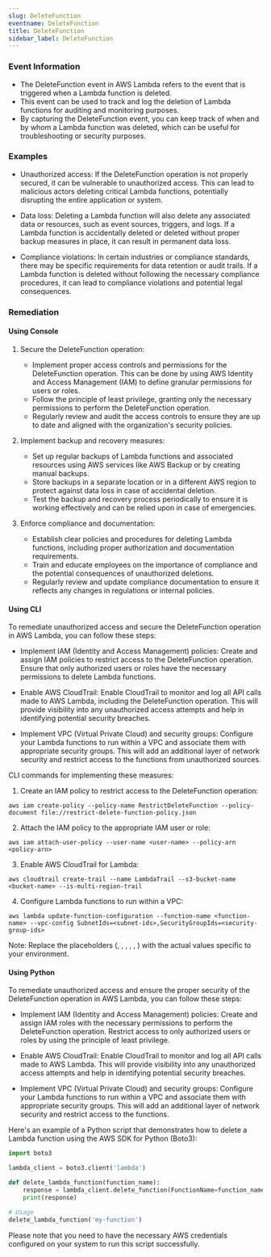 ```yaml
--- 
slug: DeleteFunction
eventname: DeleteFunction
title: DeleteFunction
sidebar_label: DeleteFunction
---
```

                       
### Event Information

- The DeleteFunction event in AWS Lambda refers to the event that is triggered when a Lambda function is deleted.
- This event can be used to track and log the deletion of Lambda functions for auditing and monitoring purposes.
- By capturing the DeleteFunction event, you can keep track of when and by whom a Lambda function was deleted, which can be useful for troubleshooting or security purposes.


### Examples

- Unauthorized access: If the DeleteFunction operation is not properly secured, it can be vulnerable to unauthorized access. This can lead to malicious actors deleting critical Lambda functions, potentially disrupting the entire application or system.

- Data loss: Deleting a Lambda function will also delete any associated data or resources, such as event sources, triggers, and logs. If a Lambda function is accidentally deleted or deleted without proper backup measures in place, it can result in permanent data loss.

- Compliance violations: In certain industries or compliance standards, there may be specific requirements for data retention or audit trails. If a Lambda function is deleted without following the necessary compliance procedures, it can lead to compliance violations and potential legal consequences.

### Remediation

#### Using Console

1. Secure the DeleteFunction operation:
   - Implement proper access controls and permissions for the DeleteFunction operation. This can be done by using AWS Identity and Access Management (IAM) to define granular permissions for users or roles.
   - Follow the principle of least privilege, granting only the necessary permissions to perform the DeleteFunction operation.
   - Regularly review and audit the access controls to ensure they are up to date and aligned with the organization's security policies.

2. Implement backup and recovery measures:
   - Set up regular backups of Lambda functions and associated resources using AWS services like AWS Backup or by creating manual backups.
   - Store backups in a separate location or in a different AWS region to protect against data loss in case of accidental deletion.
   - Test the backup and recovery process periodically to ensure it is working effectively and can be relied upon in case of emergencies.

3. Enforce compliance and documentation:
   - Establish clear policies and procedures for deleting Lambda functions, including proper authorization and documentation requirements.
   - Train and educate employees on the importance of compliance and the potential consequences of unauthorized deletions.
   - Regularly review and update compliance documentation to ensure it reflects any changes in regulations or internal policies.

#### Using CLI

To remediate unauthorized access and secure the DeleteFunction operation in AWS Lambda, you can follow these steps:

- Implement IAM (Identity and Access Management) policies: Create and assign IAM policies to restrict access to the DeleteFunction operation. Ensure that only authorized users or roles have the necessary permissions to delete Lambda functions.

- Enable AWS CloudTrail: Enable CloudTrail to monitor and log all API calls made to AWS Lambda, including the DeleteFunction operation. This will provide visibility into any unauthorized access attempts and help in identifying potential security breaches.

- Implement VPC (Virtual Private Cloud) and security groups: Configure your Lambda functions to run within a VPC and associate them with appropriate security groups. This will add an additional layer of network security and restrict access to the functions from unauthorized sources.

CLI commands for implementing these measures:

1. Create an IAM policy to restrict access to the DeleteFunction operation:
```
aws iam create-policy --policy-name RestrictDeleteFunction --policy-document file://restrict-delete-function-policy.json
```

2. Attach the IAM policy to the appropriate IAM user or role:
```
aws iam attach-user-policy --user-name <user-name> --policy-arn <policy-arn>
```

3. Enable AWS CloudTrail for Lambda:
```
aws cloudtrail create-trail --name LambdaTrail --s3-bucket-name <bucket-name> --is-multi-region-trail
```

4. Configure Lambda functions to run within a VPC:
```
aws lambda update-function-configuration --function-name <function-name> --vpc-config SubnetIds=<subnet-ids>,SecurityGroupIds=<security-group-ids>
```

Note: Replace the placeholders (<user-name>, <policy-arn>, <bucket-name>, <function-name>, <subnet-ids>, <security-group-ids>) with the actual values specific to your environment.

#### Using Python

To remediate unauthorized access and ensure the proper security of the DeleteFunction operation in AWS Lambda, you can follow these steps:

- Implement IAM (Identity and Access Management) policies: Create and assign IAM roles with the necessary permissions to perform the DeleteFunction operation. Restrict access to only authorized users or roles by using the principle of least privilege.

- Enable AWS CloudTrail: Enable CloudTrail to monitor and log all API calls made to AWS Lambda. This will provide visibility into any unauthorized access attempts and help in identifying potential security breaches.

- Implement VPC (Virtual Private Cloud) and security groups: Configure your Lambda functions to run within a VPC and associate them with appropriate security groups. This will add an additional layer of network security and restrict access to the functions.

Here's an example of a Python script that demonstrates how to delete a Lambda function using the AWS SDK for Python (Boto3):

```python
import boto3

lambda_client = boto3.client('lambda')

def delete_lambda_function(function_name):
    response = lambda_client.delete_function(FunctionName=function_name)
    print(response)

# Usage
delete_lambda_function('my-function')
```

Please note that you need to have the necessary AWS credentials configured on your system to run this script successfully.


 